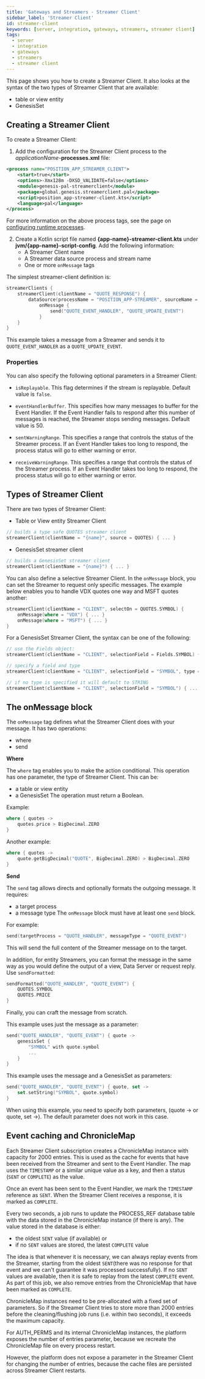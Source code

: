```yaml
---
title: 'Gateways and Streamers - Streamer Client'
sidebar_label: 'Streamer Client'
id: streamer-client
keywords: [server, integration, gateways, streamers, streamer client]
tags:
  - server
  - integration
  - gateways
  - streamers
  - streamer client
---
```


This page shows you how to create a Streamer Client. It also looks at the syntax of the two types of Streamer Client that are available:

* table or view entity
* GenesisSet

## Creating a Streamer Client
To create a Streamer Client:

1. Add the configuration for the Streamer Client process to the _applicationName_-**processes.xml** file:

```xml
<process name="POSITION_APP_STREAMER_CLIENT">
    <start>true</start>
    <options>-Xmx128m -DXSD_VALIDATE=false</options>
    <module>genesis-pal-streamerclient</module>
    <package>global.genesis.streamerclient.pal</package>
    <script>position_app-streamer-client.kts</script>
	<language>pal</language>
</process>
```

For more information on the above process tags, see the page on [configuring runtime processes](03_server/02_data-server/05_configuring-runtime.mdx).

2. Create a Kotlin script file named **&#123;app-name}-streamer-client.kts** under **jvm/&#123;app-name}-script-config**. Add the following information:
    * A Streamer Client name
    * A Streamer data source process and stream name
    * One or more `onMessage` tags

The simplest streamer-client definition is:
```kotlin
streamerClients {
    streamerClient(clientName = "QUOTE_RESPONSE") {
        dataSource(processName = "POSITION_APP-STREAMER", sourceName = "ORDERS_OUT")
            onMessage {
                send("QUOTE_EVENT_HANDLER", "QUOTE_UPDATE_EVENT")
            }
    }
}
```

This example takes a message from a Streamer and sends it to `QUOTE_EVENT_HANDLER` as a `QUOTE_UPDATE_EVENT`.

### Properties
You can also specify the following optional parameters in a Streamer Client:

* `isReplayable`. This flag determines if the stream is replayable. Default value is `false`.

* `eventHandlerBuffer`. This specifies how many messages to buffer for the Event Handler. If the Event Handler fails to respond after this number of messages is reached, the Streamer stops sending messages. Default value is 50.

* `sentWarningRange`. This specifies a range that controls the status of the Streamer process.  If an Event Handler takes too long to respond, the process status will go to either warning or error.

* `receiveWarningRange`. This specifies a range that controls the status of the Streamer process.  If an Event Handler takes too long to respond, the process status will go to either warning or error.

## Types of Streamer Client

There are two types of Streamer Client:

* Table or View entity Streamer Client
```kotlin
// builds a type safe QUOTES streamer client
streamerClient(clientName = "{name}", source = QUOTES) { ... }
```
* GenesisSet streamer client
```kotlin
// builds a GenesisSet streamer client
streamerClient(clientName = "{name}") { ... }
```

You can also define a selective Streamer Client. In the `onMessage` block, you can set the Streamer to request only specific messages. The example below enables you to handle VDX quotes one way and MSFT quotes another:


```kotlin
streamerClient(clientName = "CLIENT", selectOn = QUOTES.SYMBOL) {
    onMessage(where = "VDX") { ... }
    onMessage(where = "MSFT") { ... }
}
```

For a GenesisSet Streamer Client, the syntax can be one of the following:

```kotlin
// use the Fields object:
streamerClient(clientName = "CLIENT", selectionField = Fields.SYMBOL) { ... }

// specify a field and type
streamerClient(clientName = "CLIENT", selectionField = "SYMBOL", type = INTEGER) { ... }

// if no type is specified it will default to STRING
streamerClient(clientName = "CLIENT", selectionField = "SYMBOL") { ... }
```

## The onMessage block
The `onMessage` tag defines what the Streamer Client does with your message. It has two operations:

* where
* send

**Where**

The `where` tag enables you to make the action conditional. This operation has one parameter, the type of Streamer Client. This can be:
* a table or view entity
* a GenesisSet
  The operation must return a Boolean.

Example:

```kotlin
where { quotes ->
    quotes.price > BigDecimal.ZERO
}
```
Another example:
```kotlin
where { quotes ->
    quote.getBigDecimal("QUOTE", BigDecimal.ZERO) > BigDecimal.ZERO
}
```

**Send**

The `send` tag allows directs and optionally formats the outgoing message.
It requires:
* a target process
* a message type
  The `onMessage` block must have at least one `send` block.

For example:
```kotlin
send(targetProcess = "QUOTE_HANDLER", messageType = "QUOTE_EVENT")
```

This will send the full content of the Streamer message on to the target.

In addition, for entity Streamers, you can format the message in the same way as you would define the output of a view, Data Server or request reply. Use `sendFormatted`:

```kotlin
sendFormatted("QUOTE_HANDLER", "QUOTE_EVENT") {
    QUOTES.SYMBOL
    QUOTES.PRICE
}
```
Finally, you can craft the message from scratch.

This example uses just the message as a parameter:

```kotlin
send("QUOTE_HANDLER", "QUOTE_EVENT") { quote ->
    genesisSet {
        "SYMBOL" with quote.symbol
        ...
    }
}
```
This example uses the message and a GenesisSet as parameters:

```kotlin
send("QUOTE_HANDLER", "QUOTE_EVENT") { quote, set ->
    set.setString("SYMBOL", quote.symbol)
}
```
When using this example, you need to specify both parameters, (quote -> or quote, set ->). The default parameter does not work in this case.

## Event caching and ChronicleMap
Each Streamer Client subscription creates a ChronicleMap instance with capacity for 2000 entries. This is used as the cache for events that have been received from the Streamer and sent to the Event Handler. The map uses the `TIMESTAMP` or a similar unique value as a key, and then a status (`SENT` or `COMPLETE`) as the value.

Once an event has been sent to the Event Handler, we mark the `TIMESTAMP` reference as `SENT`. When the Streamer Client receives a response, it is marked as `COMPLETE`.

Every two seconds, a job runs to update the PROCESS_REF database table with the data stored in the ChronicleMap instance (if there is any). The value stored in the database is either:

- the oldest `SENT` value (if available)
or
- if no `SENT` values are stored, the latest `COMPLETE` value

The idea is that whenever it is necessary, we can always replay events from the Streamer, starting from the oldest `SENT`(there was no response for that event and we can't guarantee it was processed successfully). If no `SENT` values are available, then it is safe to replay from the latest `COMPLETE` event. As part of this job, we also remove entries from the ChronicleMap that have been marked as `COMPLETE`.

ChronicleMap instances need to be pre-allocated with a fixed set of parameters. So if the Streamer Client tries to store more than 2000 entries before the cleaning/flushing job runs (i.e. within two seconds), it exceeds the maximum capacity.

For AUTH_PERMS and its internal ChronicleMap instances, the platform exposes the number of entries parameter, because we recreate the ChronicleMap file on every process restart.

However, the platform does not expose a parameter in the Streamer Client for changing the number of entries, because the cache files are persisted across Streamer Client restarts.
